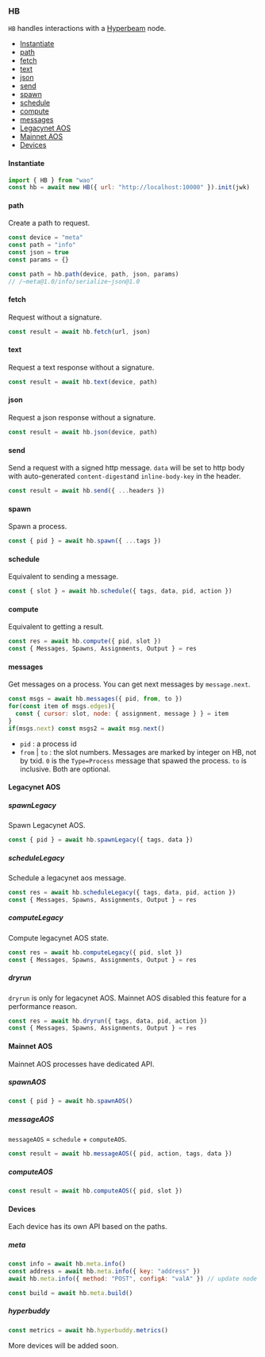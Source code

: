 ### HB

`HB` handles interactions with a [Hyperbeam](https://permaweb.github.io/HyperBEAM/) node.

- [Instantiate](#instantiate-5)
- [path](#path)
- [fetch](#fetch)
- [text](#text)
- [json](#json)
- [send](#send)
- [spawn](#spawn)
- [schedule](#schedule)
- [compute](#compute)
- [messages](#messages)
- [Legacynet AOS](#legacynet-aos)
- [Mainnet AOS](#mainnet-aos)
- [Devices](#devices)

#### Instantiate

```js
import { HB } from "wao"
const hb = await new HB({ url: "http://localhost:10000" }).init(jwk)
```

#### path

Create a path to request.

```js
const device = "meta"
const path = "info"
const json = true
const params = {}

const path = hb.path(device, path, json, params) 
// /~meta@1.0/info/serialize~json@1.0
```

#### fetch

Request without a signature.

```js
const result = await hb.fetch(url, json)
```

#### text

Request a text response without a signature.

```js
const result = await hb.text(device, path)
```

#### json

Request a json response without a signature.

```js
const result = await hb.json(device, path)
```

#### send

Send a request with a signed http message. `data` will be set to http body with auto-generated `content-digest`and `inline-body-key` in the header.

```js
const result = await hb.send({ ...headers })
```

#### spawn

Spawn a process.

```js
const { pid } = await hb.spawn({ ...tags })
```

#### schedule

Equivalent to sending a message.

```js
const { slot } = await hb.schedule({ tags, data, pid, action })
```

#### compute

Equivalent to getting a result.

```js
const res = await hb.compute({ pid, slot })
const { Messages, Spawns, Assignments, Output } = res
```

#### messages

Get messages on a process. You can get next messages by `message.next`. 

```js
const msgs = await hb.messages({ pid, from, to })
for(const item of msgs.edges){
  const { cursor: slot, node: { assignment, message } } = item
}
if(msgs.next) const msgs2 = await msg.next()
```

- `pid` : a process id
- `from` | `to` : the slot numbers. Messages are marked by integer on HB, not by txid. `0` is the `Type=Process` message that spawed the process. `to` is inclusive. Both are optional. 

#### Legacynet AOS

##### spawnLegacy

Spawn Legacynet AOS.

```js
const { pid } = await hb.spawnLegacy({ tags, data })
```

##### scheduleLegacy

Schedule a legacynet aos message.

```js
const res = await hb.scheduleLegacy({ tags, data, pid, action })
const { Messages, Spawns, Assignments, Output } = res
```

##### computeLegacy

Compute legacynet AOS state.

```js
const res = await hb.computeLegacy({ pid, slot })
const { Messages, Spawns, Assignments, Output } = res
```

##### dryrun

`dryrun` is only for legacynet AOS. Mainnet AOS disabled this feature for a performance reason.

```js
const res = await hb.dryrun({ tags, data, pid, action })
const { Messages, Spawns, Assignments, Output } = res
```

#### Mainnet AOS

Mainnet AOS processes have dedicated API.

##### spawnAOS

```js
const { pid } = await hb.spawnAOS()
```

##### messageAOS

`messageAOS` = `schedule` + `computeAOS`.

```js
const result = await hb.messageAOS({ pid, action, tags, data })
```

##### computeAOS

```js
const result = await hb.computeAOS({ pid, slot })
```

#### Devices

Each device has its own API based on the paths.

##### meta

```js
const info = await hb.meta.info()
const address = await hb.meta.info({ key: "address" })
await hb.meta.info({ method: "POST", configA: "valA" }) // update node config

const build = await hb.meta.build()
```

##### hyperbuddy

```js
const metrics = await hb.hyperbuddy.metrics()
```

More devices will be added soon.
